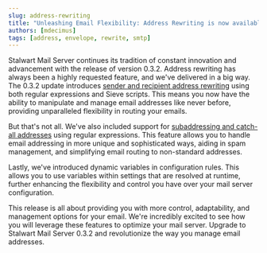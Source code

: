 ```yaml
---
slug: address-rewriting
title: "Unleashing Email Flexibility: Address Rewriting is now available"
authors: [mdecimus]
tags: [address, envelope, rewrite, smtp]
---
```


Stalwart Mail Server continues its tradition of constant innovation and advancement with the release of version 0.3.2. Address rewriting has always been a highly requested feature, and we've delivered in a big way. The 0.3.2 update introduces [sender and recipient address rewriting](/docs/smtp/rewrite/address) using both regular expressions and Sieve scripts. This means you now have the ability to manipulate and manage email addresses like never before, providing unparalleled flexibility in routing your emails.

But that's not all. We've also included support for [subaddressing and catch-all addresses](/docs/smtp/inbound/rcpt#subaddressing) using regular expressions. This feature allows you to handle email addressing in more unique and sophisticated ways, aiding in spam management, and simplifying email routing to non-standard addresses.

Lastly, we've introduced dynamic variables in configuration rules. This allows you to use variables within settings that are resolved at runtime, further enhancing the flexibility and control you have over your mail server configuration.

This release is all about providing you with more control, adaptability, and management options for your email. We're incredibly excited to see how you will leverage these features to optimize your mail server. Upgrade to Stalwart Mail Server 0.3.2 and revolutionize the way you manage email addresses.
